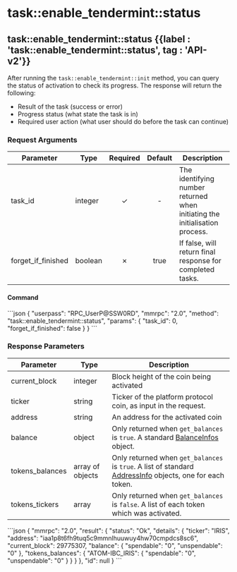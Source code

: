 
# task::enable_tendermint::status

## task::enable_tendermint::status {{label : 'task::enable_tendermint::status', tag : 'API-v2'}}

After running the `task::enable_tendermint::init` method, you can query the status of activation to check its progress. The response will return the following:

* Result of the task (success or error)
* Progress status (what state the task is in)
* Required user action (what user should do before the task can continue)

### Request Arguments

| Parameter            | Type    | Required | Default | Description                                                                 |
| -------------------- | ------- | :------: | :-----: | --------------------------------------------------------------------------- |
| task_id              | integer |     ✓    |    -    | The identifying number returned when initiating the initialisation process. |
| forget_if_finished   | boolean |     ✗    |  true   | If false, will return final response for completed tasks.                   |

#### Command

<CodeGroup title="Tendermint Activation Status" tag="POST" label="task::enable_tendermint::status" mm2MethodDecorate="true">
  ```json
  {
    "userpass": "RPC_UserP@SSW0RD",
    "mmrpc": "2.0",
    "method": "task::enable_tendermint::status",
    "params": {
      "task_id": 0,
      "forget_if_finished": false
    }
  }
  ```
</CodeGroup>

### Response Parameters

| Parameter        | Type             | Description                                                                                                                                                                   |
| ---------------- | ---------------- | ----------------------------------------------------------------------------------------------------------------------------------------------------------------------------- |
| current_block    | integer          | Block height of the coin being activated                                                                                                                                      |
| ticker           | string           | Ticker of the platform protocol coin, as input in the request.                                                                                                                |
| address          | string           | An address for the activated coin                                                                                                                                             |
| balance          | object           | Only returned when `get_balances` is `true`. A standard [BalanceInfos](/komodo-defi-framework/api/common_structures/wallet/#balance-info) object.                             |
| tokens_balances  | array of objects | Only returned when `get_balances` is `true`. A list of standard [AddressInfo](/komodo-defi-framework/api/common_structures/wallet/#address-info) objects, one for each token. |
| tokens_tickers   | array            | Only returned when `get_balances` is `false`. A list of each token which was activated.                                                                                       |

<CollapsibleSection expandedText="Hide Response" collapsedText="Show Response">
  ```json
  {
    "mmrpc": "2.0",
    "result": {
      "status": "Ok",
      "details": {
        "ticker": "IRIS",
        "address": "iaa1p8t6fh9tuq5c9mmnlhuuwuy4hw70cmpdcs8sc6",
        "current_block": 29775307,
        "balance": {
          "spendable": "0",
          "unspendable": "0"
        },
        "tokens_balances": {
          "ATOM-IBC_IRIS": {
            "spendable": "0",
            "unspendable": "0"
          }
        }
      }
    },
    "id": null
  }
  ```
</CollapsibleSection> 